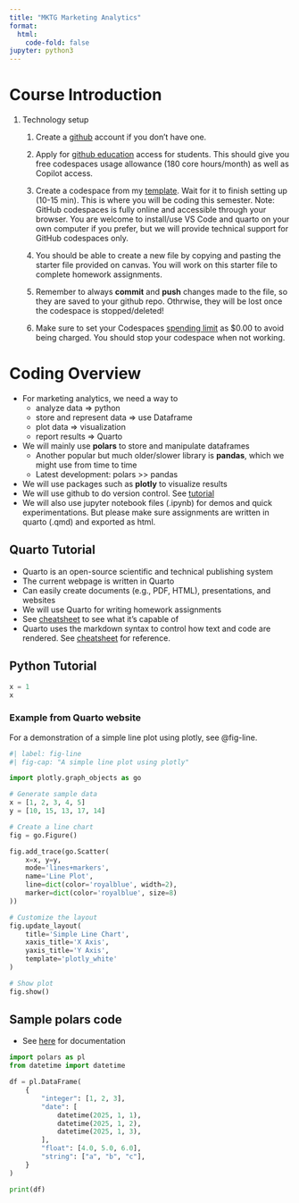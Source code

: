```yaml
---
title: "MKTG Marketing Analytics"
format:
  html:
    code-fold: false
jupyter: python3
---
```


# Course Introduction


1. Technology setup
    1. Create a [github](https://github.com/){target="_blank"} account if you don't have one.

    1. Apply for [github education](https://docs.github.com/en/education/explore-the-benefits-of-teaching-and-learning-with-github-education/github-education-for-students/apply-to-github-education-as-a-student){target="_blank"} access for students. This should give you free codespaces usage allowance (180 core hours/month) as well as Copilot access.

    1. Create a codespace from my [template](https://github.com/shleeneu/mktg_codespace){target="_blank"}. Wait for it to finish setting up (10-15 min). This is where you will be coding this semester. Note: GitHub codespaces is fully online and accessible through your browser. You are welcome to install/use VS Code and quarto on your own computer if you prefer, but we will provide technical support for GitHub codespaces only.
    
    1. You should be able to create a new file by copying and pasting the starter file provided on canvas. You will work on this starter file to complete homework assignments.

    1. Remember to always __commit__ and __push__ changes made to the file, so they are saved to your github repo. Othrwise, they will be lost once the codespace is stopped/deleted!

    1. Make sure to set your Codespaces [spending limit](https://github.com/settings/billing/spending_limit){target="_blank"} as $0.00 to avoid being charged. You should stop your codespace when not working.
    

# Coding Overview

- For marketing analytics, we need a way to
    - analyze data => python
    - store and represent data => use Dataframe
    - plot data => visualization
    - report results => Quarto
- We will mainly use **polars** to store and manipulate dataframes
    - Another popular but much older/slower library is **pandas**, which we might use from time to time
    - Latest development: polars >> pandas
- We will use packages such as **plotly** to visualize results
- We will use github to do version control. See [tutorial](https://docs.github.com/en/get-started/start-your-journey/hello-world){target="_blank"}
- We will also use jupyter notebook files (.ipynb) for demos and quick experimentations. But please make sure assignments are written in quarto (.qmd) and exported as html.

## Quarto Tutorial

- Quarto is an open-source scientific and technical publishing system
- The current webpage is written in Quarto
- Can easily create documents (e.g., PDF, HTML), presentations, and websites
- We will use Quarto for writing homework assignments
- See [cheatsheet](https://rstudio.github.io/cheatsheets/quarto.pdf) to see what it's capable of 
- Quarto uses the markdown syntax to control how text and code are rendered. See [cheatsheet](https://images.datacamp.com/image/upload/v1697798108/Markdown_Cheat_Sheet_9657d9746f.png) for reference.


## Python Tutorial


```python
x = 1
x

```

### Example from Quarto website

For a demonstration of a simple line plot using plotly, see @fig-line.


```python
#| label: fig-line
#| fig-cap: "A simple line plot using plotly"

import plotly.graph_objects as go

# Generate sample data
x = [1, 2, 3, 4, 5]
y = [10, 15, 13, 17, 14]

# Create a line chart
fig = go.Figure()

fig.add_trace(go.Scatter(
    x=x, y=y,
    mode='lines+markers',
    name='Line Plot',
    line=dict(color='royalblue', width=2),
    marker=dict(color='royalblue', size=8)
))

# Customize the layout
fig.update_layout(
    title='Simple Line Chart',
    xaxis_title='X Axis',
    yaxis_title='Y Axis',
    template='plotly_white'
)

# Show plot
fig.show()

```

## Sample polars code

- See [here](https://docs.pola.rs/user-guide/getting-started/){target="_blank"} for documentation

```python
import polars as pl
from datetime import datetime

df = pl.DataFrame(
    {
        "integer": [1, 2, 3],
        "date": [
            datetime(2025, 1, 1),
            datetime(2025, 1, 2),
            datetime(2025, 1, 3),
        ],
        "float": [4.0, 5.0, 6.0],
        "string": ["a", "b", "c"],
    }
)

print(df)
```
